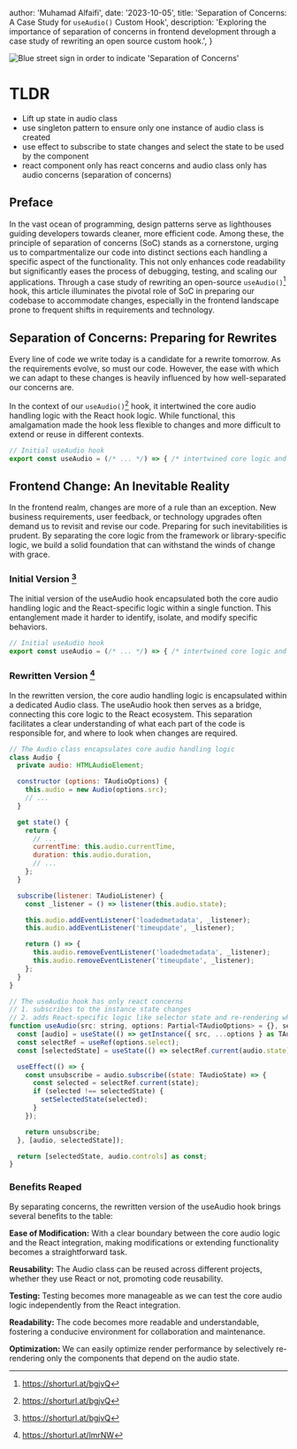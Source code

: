 
  author: 'Muhamad Alfaifi',
  date: '2023-10-05',
  title: 'Separation of Concerns: A Case Study for `useAudio()` Custom Hook',
  description: 'Exploring the importance of separation of concerns in frontend development through a case study of rewriting an open source custom hook.',
}


<Image src={blue_street_sign}
  alt="Blue street sign in order to indicate 'Separation of Concerns'"
/>

# TLDR
- Lift up state in audio class
- use singleton pattern to ensure only one instance of audio class is created
- use effect to subscribe to state changes and select the state to be used by the component
- react component only has react concerns and audio class only has audio concerns (separation of concerns)


## Preface

In the vast ocean of programming, design patterns serve as lighthouses guiding developers towards cleaner, more efficient code. Among these, the principle of 
separation of concerns (SoC) stands as a cornerstone, urging us to compartmentalize our code into distinct sections each handling a specific aspect 
of the functionality. This not only enhances code readability but significantly eases the process of debugging, testing, 
and scaling our applications. Through a case study of rewriting an open-source `useAudio()`[^1] hook, this article illuminates the pivotal 
role of SoC in preparing our codebase to accommodate changes, especially in the frontend landscape prone to frequent shifts in requirements and technology.


## Separation of Concerns: Preparing for Rewrites

Every line of code we write today is a candidate for a rewrite tomorrow. As the requirements evolve, so must our code. However, the ease with which 
we can adapt to these changes is heavily influenced by how well-separated our concerns are. 

In the context of our `useAudio()`[^1] hook, it intertwined the core audio handling logic with the React hook logic. While functional, this 
amalgamation made the hook less flexible to changes and more difficult to extend or reuse in different contexts.

```javascript
// Initial useAudio hook
export const useAudio = (/* ... */) => { /* intertwined core logic and React logic */ }
```


## Frontend Change: An Inevitable Reality

In the frontend realm, changes are more of a rule than an exception. New business requirements, user feedback, or technology upgrades often demand us 
to revisit and revise our code. Preparing for such inevitabilities is prudent. By separating the core logic from the framework or 
library-specific logic, we build a solid foundation that can withstand the winds of change with grace.


### Initial Version [^1]

The initial version of the useAudio hook encapsulated both the core audio handling logic and the React-specific logic within a single function. 
This entanglement made it harder to identify, isolate, and modify specific behaviors.

```javascript
// Initial useAudio hook
export const useAudio = (/* ... */) => { /* intertwined core logic and React logic */ }
```


### Rewritten Version [^2]

In the rewritten version, the core audio handling logic is encapsulated within a dedicated Audio class. The useAudio hook then serves as 
a bridge, connecting this core logic to the React ecosystem. This separation facilitates a clear understanding of what each part of the code 
is responsible for, and where to look when changes are required.

```javascript
// The Audio class encapsulates core audio handling logic
class Audio {
  private audio: HTMLAudioElement;

  constructor (options: TAudioOptions) {
    this.audio = new Audio(options.src);
    // ...
  }

  get state() {
    return {
      // ...
      currentTime: this.audio.currentTime,
      duration: this.audio.duration,
      // ...
    };
  }

  subscribe(listener: TAudioListener) {
    const _listener = () => listener(this.audio.state);

    this.audio.addEventListener('loadedmetadata', _listener);
    this.audio.addEventListener('timeupdate', _listener);

    return () => {
      this.audio.removeEventListener('loadedmetadata', _listener);
      this.audio.removeEventListener('timeupdate', _listener);
    };
  }
}
```

```javascript
// The useAudio hook has only react concerns
// 1. subscribes to the instance state changes
// 2. adds React-specific logic like selector state and re-rendering when state changes
function useAudio(src: string, options: Partial<TAudioOptions> = {}, select: (state: TAudioState) => any = (state) => state) {
  const [audio] = useState(() => getInstance({ src, ...options } as TAudioOptions));
  const selectRef = useRef(options.select);
  const [selectedState] = useState(() => selectRef.current(audio.state));

  useEffect(() => {
    const unsubscribe = audio.subscribe((state: TAudioState) => {
      const selected = selectRef.current(state);
      if (selected !== selectedState) {
        setSelectedState(selected);
      }
    });

    return unsubscribe;
  }, [audio, selectedState]);

  return [selectedState, audio.controls] as const;
}
```


### Benefits Reaped

By separating concerns, the rewritten version of the useAudio hook brings several benefits to the table:

**Ease of Modification:** With a clear boundary between the core audio logic and the React integration, making modifications or extending functionality becomes a straightforward task.

**Reusability:** The Audio class can be reused across different projects, whether they use React or not, promoting code reusability.

**Testing:** Testing becomes more manageable as we can test the core audio logic independently from the React integration.

**Readability:** The code becomes more readable and understandable, fostering a conducive environment for collaboration and maintenance.

**Optimization:** We can easily optimize render performance by selectively re-rendering only the components that depend on the audio state.

[^1]: https://shorturl.at/bgjvQ
[^2]: https://shorturl.at/lmrNW